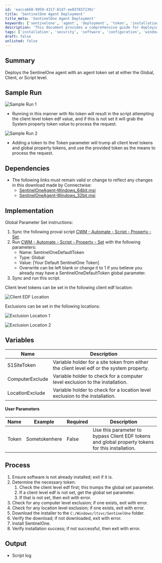 ```yaml
---
id: 'eacca668-9959-4317-81d7-ee037837139c'
title: 'SentinelOne Agent Deployment'
title_meta: 'SentinelOne Agent Deployment'
keywords: ['sentinelone', 'agent', 'deployment', 'token', 'installation']
description: 'This document provides a comprehensive guide for deploying the SentinelOne agent, detailing the use of agent tokens at various levels, implementation instructions, and process steps to ensure successful installation and configuration.'
tags: ['installation', 'security', 'software', 'configuration', 'windows']
draft: false
unlisted: false
---
```

## Summary

Deploys the SentinelOne agent with an agent token set at either the Global, Client, or Script level.

## Sample Run

![Sample Run 1](../../../static/img/SentinelOne-Agent-Deployment/image_1.png)

- Running in this manner with No token will result in the script attempting the client level token edf value, and if this is not set it will grab the System property token value to process the request.

![Sample Run 2](../../../static/img/SentinelOne-Agent-Deployment/image_2.png)

- Adding a token to the Token parameter will trump all client level tokens and global property tokens, and use the provided token as the means to process the request.

## Dependencies

- The following links must remain valid or change to reflect any changes in this download made by Connectwise:
  - [SentinelOneAgent-Windows_64bit.msi](https://cwa.connectwise.com/tools/sentinelone/SentinelOneAgent-Windows_64bit.msi)
  - [SentinelOneAgent-Windows_32bit.msi](https://cwa.connectwise.com/tools/sentinelone/SentinelOneAgent-Windows_32bit.msi)

## Implementation

Global Parameter Set instructions:

1. Sync the following proval script [CWM - Automate - Script - Property - Set](https://proval.itglue.com/DOC-5078775-11420461).
2. Run [CWM - Automate - Script - Property - Set](https://proval.itglue.com/DOC-5078775-11420461) with the following parameters:
   - Name: SentinelOneDefaultToken
   - Type: Global
   - Value: [Your Default SentinelOne Token]
   - Overwrite can be left blank or change it to 1 if you believe you already may have a SentinelOneDefaultToken global parameter.
3. Sync and run this script.

Client level tokens can be set in the following client edf location:

![Client EDF Location](../../../static/img/SentinelOne-Agent-Deployment/image_3.png)

Exclusions can be set in the following locations:

![Exclusion Location 1](../../../static/img/SentinelOne-Agent-Deployment/image_4.png)

![Exclusion Location 2](../../../static/img/SentinelOne-Agent-Deployment/image_5.png)

## Variables

| Name           | Description                                                                                           |
|----------------|-------------------------------------------------------------------------------------------------------|
| S1SiteToken    | Variable holder for a site token from either the client level edf or the system property.            |
| ComputerExclude| Variable holder to check for a computer level exclusion to the installation.                         |
| LocationExclude| Variable holder to check for a location level exclusion to the installation.                         |

#### User Parameters

| Name   | Example          | Required | Description                                                                                 |
|--------|------------------|----------|---------------------------------------------------------------------------------------------|
| Token  | Sometokenhere    | False    | Use this parameter to bypass Client EDF tokens and global property tokens for this installation. |

## Process

1. Ensure software is not already installed; exit if it is.
2. Determine the necessary token:
   1. Check the client level edf first; this trumps the global set parameter.
   2. If a client level edf is not set, get the global set parameter.
   3. If that is not set, then exit with error.
3. Check for any computer level exclusion; if one exists, exit with error.
4. Check for any location level exclusion; if one exists, exit with error.
5. Download the installer to the `C:/Windows/ltsvc/SentinelOne` folder.
6. Verify the download; if not downloaded, exit with error.
7. Install SentinelOne.
8. Verify installation success; if not successful, then exit with error.

## Output

- Script log











